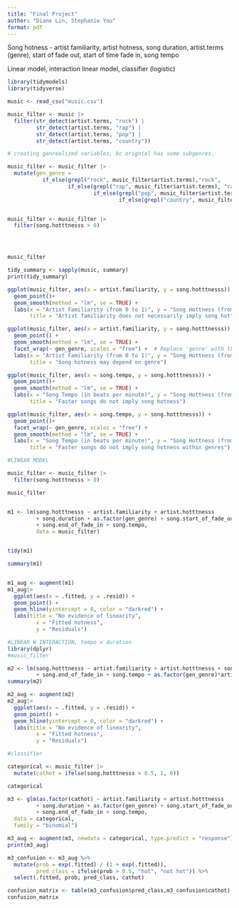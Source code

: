 ```yaml
---
title: "Final Project"
author: "Diane Lin, Stephanie You"
format: pdf
---
```

Song hotness - artist familiarity, artist hotness, song duration, artist.terms (genre), start of fade out, start of time fade in, song tempo

Linear model, interaction linear model, classifier (logistic)


```r

library(tidymodels)
library(tidyverse)

music <- read_csv("music.csv")

```


```r

music_filter <- music |>
  filter(str_detect(artist.terms, "rock") |
         str_detect(artist.terms, "rap") |
         str_detect(artist.terms, "pop") |
         str_detect(artist.terms, "country"))

# creating genrealized variables, bc orignial has some subgenres. 

music_filter <- music_filter |>
  mutate(gen_genre = 
           if_else(grepl("rock", music_filter$artist.terms),"rock", 
                   if_else(grepl("rap", music_filter$artist.terms), "rap",
                           if_else(grepl("pop", music_filter$artist.terms), "pop",
                                   if_else(grepl("country", music_filter$artist.terms), "country", "other")))))


music_filter <- music_filter |>
  filter(song.hotttnesss > 0)




music_filter

```
```r
tidy_summary <- sapply(music, summary)
print(tidy_summary)

ggplot(music_filter, aes(x = artist.familiarity, y = song.hotttnesss)) + 
  geom_point()+
  geom_smooth(method = "lm", se = TRUE) +
  labs(x = "Artist Familiarity (from 0 to 1)", y = "Song Hottness (from 0 to 1)",
       title = "Artist familiarity does not necessarily imply song hottness")

ggplot(music_filter, aes(x = artist.familiarity, y = song.hotttnesss)) + 
  geom_point() +
  geom_smooth(method = "lm", se = TRUE) +
  facet_wrap(~ gen_genre, scales = "free") +  # Replace 'genre' with the actual column name
  labs(x = "Artist Familiarity (from 0 to 1)", y = "Song Hottness (from 0 to 1)",
       title = "Song hotness may depend on genre")


```
```r
ggplot(music_filter, aes(x = song.tempo, y = song.hotttnesss)) + 
  geom_point()+
  geom_smooth(method = "lm", se = TRUE) +
  labs(x = "Song Tempo (in beats per minute)", y = "Song Hottness (from 0 to 1)",
       title = "Faster songs do not imply song hotness")

ggplot(music_filter, aes(x = song.tempo, y = song.hotttnesss)) + 
  geom_point()+
  facet_wrap(~ gen_genre, scales = "free") +
  geom_smooth(method = "lm", se = TRUE) +
  labs(x = "Song Tempo (in beats per minute)", y = "Song Hottness (from 0 to 1)",
       title = "Faster songs do not imply song hotness within genres")


```


```r

#LINEAR MODEL

music_filter <- music_filter |>
  filter(song.hotttnesss > 0)

music_filter


m1 <- lm(song.hotttnesss ~ artist.familiarity + artist.hotttnesss 
         + song.duration + as.factor(gen_genre) + song.start_of_fade_out 
         + song.end_of_fade_in + song.tempo, 
         data = music_filter)


tidy(m1)

summary(m1)


m1_aug <- augment(m1)
m1_aug|>
  ggplot(aes(x = .fitted, y = .resid)) +
  geom_point() +
  geom_hline(yintercept = 0, color = "darkred") +
  labs(title = "No evidence of linearity",
         x = "Fitted hotness",
         y = "Residuals")

```

```r
#LINEAR W INTERACTION, tempo x duration
library(dplyr)
#music_filter

m2 <- lm(song.hotttnesss ~ artist.familiarity + artist.hotttnesss + song.duration + as.factor(gen_genre) + song.start_of_fade_out
         + song.end_of_fade_in + song.tempo + as.factor(gen_genre)*artist.familiarity, data = music_filter)
summary(m2)

m2_aug <- augment(m2)
m2_aug|>
  ggplot(aes(x = .fitted, y = .resid)) +
  geom_point() +
  geom_hline(yintercept = 0, color = "darkred") +
  labs(title = "No evidence of linearity",
         x = "Fitted hotness",
         y = "Residuals")


```

```r
#classifier

categorical <- music_filter |>
  mutate(cathot = ifelse(song.hotttnesss > 0.5, 1, 0))

categorical

m3 <- glm(as.factor(cathot) ~ artist.familiarity + artist.hotttnesss 
         + song.duration + as.factor(gen_genre) + song.start_of_fade_out 
         + song.end_of_fade_in + song.tempo,
  data = categorical,
  family = "binomial")

m3_aug <- augment(m3, newdata = categorical, type.predict = "response")
print(m3_aug)

m3_confusion <- m3_aug %>%
  mutate(prob = exp(.fitted) / (1 + exp(.fitted)),
         pred_class = ifelse(prob > 0.5, "hot", "not hot")) %>%
  select(.fitted, prob, pred_class, cathot)

confusion_matrix <- table(m3_confusion$pred_class,m3_confusion$cathot)
confusion_matrix

```

